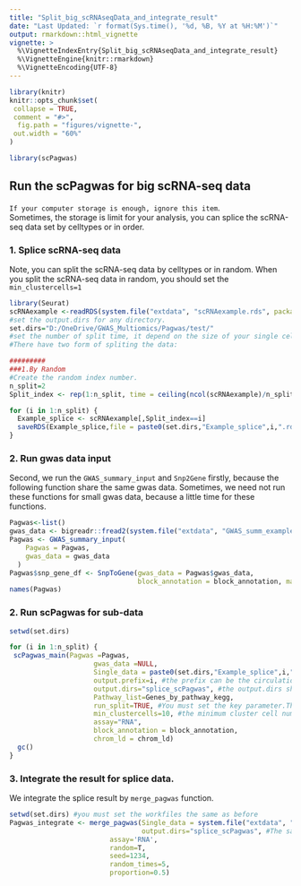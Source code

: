 ```yaml
---
title: "Split_big_scRNAseqData_and_integrate_result"
date: "Last Updated: `r format(Sys.time(), '%d, %B, %Y at %H:%M')`"
output: rmarkdown::html_vignette
vignette: >
  %\VignetteIndexEntry{Split_big_scRNAseqData_and_integrate_result}
  %\VignetteEngine{knitr::rmarkdown}
  %\VignetteEncoding{UTF-8}
---
```


```r
library(knitr)
knitr::opts_chunk$set(
 collapse = TRUE,
 comment = "#>",
  fig.path = "figures/vignette-",
 out.width = "60%"
)
```

```r
library(scPagwas)
```

## Run the scPagwas for big scRNA-seq data 
`If your computer storage is enough, ignore this item`.  
Sometimes, the storage is limit for your analysis, you can splice the scRNA-seq data set by celltypes or in order. 


### 1. Splice scRNA-seq data 
Note, you can split the scRNA-seq data by celltypes or in random.
When you split the scRNA-seq data in random, you should set the 
`min_clustercells=1` 

```r
library(Seurat)
scRNAexample <-readRDS(system.file("extdata", "scRNAexample.rds", package = "scPagwas"))
#set the output.dirs for any directory.
set.dirs="D:/OneDrive/GWAS_Multiomics/Pagwas/test/"
#set the number of split time, it depend on the size of your single cell data.
#There have two form of spliting the data:

#########
###1.By Random
#Create the random index number.
n_split=2
Split_index <- rep(1:n_split, time = ceiling(ncol(scRNAexample)/n_split), length = ncol(scRNAexample))

for (i in 1:n_split) {
  Example_splice <- scRNAexample[,Split_index==i]
  saveRDS(Example_splice,file = paste0(set.dirs,"Example_splice",i,".rds"))
}

```

### 2. Run gwas data input 

Second, we run the `GWAS_summary_input` and `Snp2Gene` firstly, because the following function share the same gwas data.
Sometimes, we need not run these functions for small gwas data, because a little time for these functions.

```r
Pagwas<-list()
gwas_data <- bigreadr::fread2(system.file("extdata", "GWAS_summ_example.txt", package = "scPagwas"))
Pagwas <- GWAS_summary_input(
    Pagwas = Pagwas,
    gwas_data = gwas_data
  )
Pagwas$snp_gene_df <- SnpToGene(gwas_data = Pagwas$gwas_data, 
                                block_annotation = block_annotation, marg = 10000)
names(Pagwas)

```

### 2. Run scPagwas for sub-data

```r

setwd(set.dirs)

for (i in 1:n_split) {
 scPagwas_main(Pagwas =Pagwas,
                     gwas_data =NULL,
                     Single_data = paste0(set.dirs,"Example_splice",i,".rds"), #the 
                     output.prefix=i, #the prefix can be the circulation coefficient i.
                     output.dirs="splice_scPagwas", #the output.dirs shoukd be the same for each circulation
                     Pathway_list=Genes_by_pathway_kegg,
                     run_split=TRUE, #You must set the key parameter.This parameter is set to run single result for each split result.
                     min_clustercells=10, #the minimum cluster cell number should be 1.
                     assay="RNA",
                     block_annotation = block_annotation,
                     chrom_ld = chrom_ld)
  gc()
}

```


### 3. Integrate the result for splice data. 

We integrate the splice result by `merge_pagwas` function. 

```r
setwd(set.dirs) #you must set the workfiles the same as before
Pagwas_integrate <- merge_pagwas(Single_data = system.file("extdata", "scRNAexample.rds", package = "scPagwas") ,# read the whole single cell data.
                                 output.dirs="splice_scPagwas", #The same with scPagwas_main functionn_topgenes = 1000,
                         assay='RNA',
                         random=T,
                         seed=1234,
                         random_times=5,
                         proportion=0.5)

```

